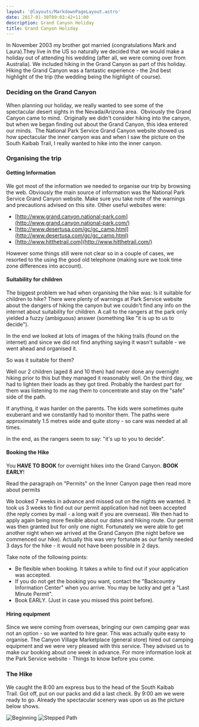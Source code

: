 ```yaml
---
layout: '@layouts/MarkdownPageLayout.astro'
date: 2017-01-30T09:03:42+11:00
description: Grand Canyon Holiday
title: Grand Canyon Holiday
---
```



In November 2003 my brother got married (congratulations Mark and Laura).They live in the US so naturally we decided that we would make a holiday out of attending his wedding (after all, we were coming over from Australia). We included hiking in the Grand Canyon as part of this holiday. Hiking the Grand Canyon was a fantastic experience - the 2nd best highlight of the trip (the wedding being the highlight of course).

### Deciding on the Grand Canyon

When planning our holiday, we really wanted to see some of the spectacular desert sights in the Nevada/Arizona area.  Obviously the Grand Canyon came to mind.  Originally we didn't consider hiking into the canyon, but when we began finding out about the Grand Canyon, this idea entered our minds.  The National Park Service Grand Canyon website showed us how spectacular the inner canyon was and when I saw the picture on the South Kaibab Trail, I really wanted to hike into the inner canyon.

### Organising the trip

#### Getting Information

We got most of the information we needed to organise our trip by browsing the web. Obviously the main source of information was the National Park Service Grand Canyon website. Make sure you take note of the warnings and precautions advised on this site.
Other useful websites were:

* [http://www.grand.canyon.national-park.com](http://www.grand.canyon.national-park.com/)
* [http://www.desertusa.com/gc/gc_camp.html](http://www.desertusa.com/gc/gc_camp.html)
* [http://www.hitthetrail.com](http://www.hitthetrail.com/)

However some things still were not clear so in a couple of cases, we resorted to the using the good old telephone (making sure we took time zone differences into account).

#### Suitability for children

The biggest problem we had when organising the hike was: Is it suitable for children to hike? There were plenty of warnings at Park Service website about the dangers of hiking the canyon but we couldn't find any info on the internet about suitability for children. A call to the rangers at the park only yielded a fuzzy (ambiguous) answer (something like "it is up to us to decide").

In the end we looked at lots of images of the hiking trails (found on the internet) and since we did not find anything saying it wasn't suitable - we went ahead and organised it.

So was it suitable for them?

Well our 2 children (aged 8 and 10 then) had never done any overnight hiking prior to this but they managed it reasonably well. On the third day, we had to lighten their loads as they got tired. Probably the hardest part for them was listening to me nag them to concentrate and stay on the "safe" side of the path.

If anything, it was harder on the parents. The kids were sometimes quite exuberant and we constantly had to monitor them. The paths were approximately 1.5 metres wide and quite stony - so care was needed at all times.

In the end, as the rangers seem to say: "it's up to you to decide".

#### Booking the Hike

You **HAVE TO BOOK** for overnight hikes into the Grand Canyon. **BOOK EARLY**!

Read the paragraph on "Permits" on the Inner Canyon page then read more about permits

We booked 7 weeks in advance and missed out on the nights we wanted. It took us 3 weeks to find out our permit application had not been accepted (the reply comes by mail - a long wait if you are overseas). We then had to apply again being more flexible about our dates and hiking route. Our permit was then granted but for only one night. Fortunately we were able to get another night when we arrived at the Grand Canyon (the night before we commenced our hike). Actually this was very fortunate as our family needed 3 days for the hike - it would not have been possible in 2 days.

Take note of the following points:

* Be flexible when booking. It takes a while to find out if your application was accepted. 
* If you do not get the booking you want, contact the "Backcountry Information Center" when you arrive. You may be lucky and get a "Last Minute Permit". 
* Book EARLY. (Just in case you missed this point before). 

#### Hiring equipment

Since we were coming from overseas, bringing our own camping gear was not an option - so we wanted to hire gear. This was actually quite easy to organise. The Canyon Village Marketplace (general store) hired out camping equipment and we were very pleased with this service. They advised us to make our booking about one week in advance. For more information look at the Park Service website - Things to know before you come. 

### The Hike

We caught the 8:00 am express bus to the head of the South Kaibab Trail. Got off, put on our packs and did a last check. By 9:00 am we were ready to go. Already the spectacular scenery was upon us as the picture below shows.

<Image src={grandCanyonBeginningImage} alt="Beginning" />
<Image src={grandCanyonSteppedPathImage} alt="Stepped Path" />

